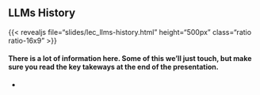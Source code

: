 
## LLMs History

{{< revealjs file="slides/lec_llms-history.html" height="500px" class="ratio ratio-16x9" >}}

#### There is a lot of information here. Some of this we'll just touch, but make sure you read the key takeways at the end of the presentation.

* 